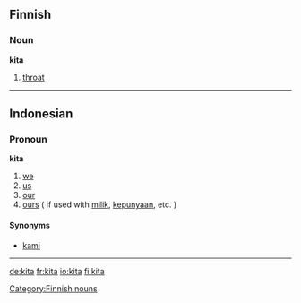 ==Finnish==

=== Noun ===
'''kita'''

#[[throat]]

[[Category:Finnish nouns]]

----

== Indonesian ==
===Pronoun===
'''kita'''

# [[we]]
# [[us]]
# [[our]]
# [[ours]] ( if used with [[milik]], [[punya|kepunyaan]], etc. )

==== Synonyms ====
* [[kami]]

----

[[de:kita]]
[[fr:kita]]
[[io:kita]]
[[fi:kita]]